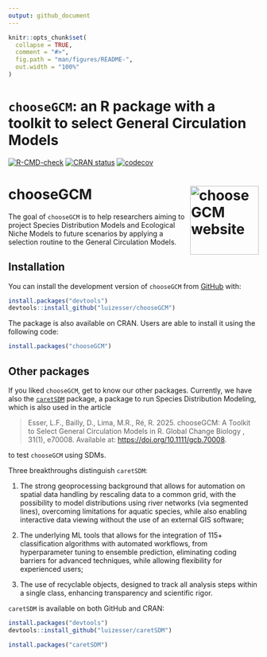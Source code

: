 ```yaml
---
output: github_document
---
```


<!-- README.md is generated from README.Rmd. Please edit that file -->

```r
knitr::opts_chunk$set(
  collapse = TRUE,
  comment = "#>",
  fig.path = "man/figures/README-",
  out.width = "100%"
)
```

# `chooseGCM`: an R package with a toolkit to select General Circulation Models

<!-- badges: start -->

[![R-CMD-check](https://github.com/luizesser/chooseGCM/actions/workflows/R-CMD-check.yaml/badge.svg)](https://github.com/luizesser/chooseGCM/actions/workflows/R-CMD-check.yaml) 
[![CRAN status](https://www.r-pkg.org/badges/version/chooseGCM)](https://CRAN.R-project.org/package=chooseGCM)
[![codecov](https://app.codecov.io/gh/luizesser/chooseGCM/graph/badge.svg?token=61X1LOBFPH)](https://app.codecov.io/gh/luizesser/chooseGCM)

<!-- badges: end -->

# chooseGCM <a href="https://luizesser.github.io/chooseGCM/"><img src="man/figures/logo.png" alt="chooseGCM website" align="right" height="138"/></a>

The goal of `chooseGCM` is to help researchers aiming to project Species Distribution Models and Ecological Niche Models to future scenarios by applying a selection routine to the General Circulation Models.

## Installation

You can install the development version of `chooseGCM` from [GitHub](https://github.com/luizesser/chooseGCM) with:

```r
install.packages("devtools")
devtools::install_github("luizesser/chooseGCM")
```

The package is also available on CRAN. Users are able to install it using the following code:

```r
install.packages("chooseGCM")
```

## Other packages

If you liked `chooseGCM`, get to know our other packages. Currently, we have also the [`caretSDM`](https://github.com/luizesser/caretSDM) package, a package to run Species Distribution Modeling, which is also used in the article

> Esser, L.F., Bailly, D., Lima, M.R., Ré, R. 2025. chooseGCM: A Toolkit to Select General Circulation Models in R. Global Change Biology , 31(1), e70008. Available at: <https://doi.org/10.1111/gcb.70008>.

to test `chooseGCM` using SDMs.

Three breakthroughs distinguish `caretSDM`:

1.  The strong geoprocessing background that allows for automation on spatial data handling by rescaling data to a common grid, with the possibility to model distributions using river networks (via segmented lines), overcoming limitations for aquatic species, while also enabling interactive data viewing without the use of an external GIS software;

2.  The underlying ML tools that allows for the integration of 115+ classification algorithms with automated workflows, from hyperparameter tuning to ensemble prediction, eliminating coding barriers for advanced techniques, while allowing flexibility for experienced users;

3.  The use of recyclable objects, designed to track all analysis steps within a single class, enhancing transparency and scientific rigor.

`caretSDM` is available on both GitHub and CRAN:

```r
install.packages("devtools")
devtools::install_github("luizesser/caretSDM")
```

```r
install.packages("caretSDM")
```
